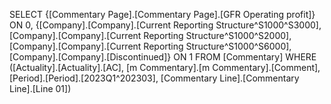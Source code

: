 SELECT {[Commentary Page].[Commentary Page].[GFR Operating profit]} ON 0, {[Company].[Company].[Current Reporting Structure^S1000^S3000],[Company].[Company].[Current Reporting Structure^S1000^S2000],[Company].[Company].[Current Reporting Structure^S1000^S6000],[Company].[Company].[Discontinued]} ON 1 FROM [Commentary] WHERE ([Actuality].[Actuality].[AC], [m Commentary].[m Commentary].[Comment], [Period].[Period].[2023Q1^202303], [Commentary Line].[Commentary Line].[Line 01])